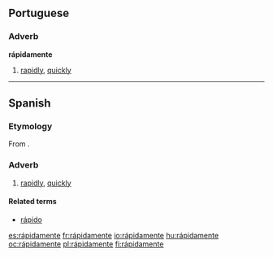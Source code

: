 {{also|rapidamente}}
==Portuguese==

===Adverb===
'''rápidamente'''

# [[rapidly]], [[quickly]]

----

==Spanish==

===Etymology===
From {{suffix|rápido|mente|lang=es}}.

===Adverb===
{{es-adv}}

# [[rapidly]], [[quickly]]

====Related terms====
* [[rápido]]

[[es:rápidamente]]
[[fr:rápidamente]]
[[io:rápidamente]]
[[hu:rápidamente]]
[[oc:rápidamente]]
[[pl:rápidamente]]
[[fi:rápidamente]]